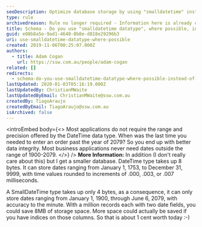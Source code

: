 ```yaml
---
seoDescription: Optimize database storage by using "smalldatetime" instead of "datetime" when possible.
type: rule
archivedreason: Rule no longer required - Information here is already covered in our other date time rules
title: Schema - Do you use "smalldatetime datatype", where possible, instead of "datetime datatype"?
guid: e08b8a5e-9ad1-4640-8b0e-d818e29296b3
uri: use-smalldatetime-datatype-where-possible
created: 2019-11-06T00:25:07.000Z
authors:
  - title: Adam Cogan
    url: https://ssw.com.au/people/adam-cogan
related: []
redirects:
  - schema-do-you-use-smalldatetime-datatype-where-possible-instead-of-datetime-datatype
lastUpdated: 2020-01-03T05:16:19.000Z
lastUpdatedBy: ChristianMWaite
lastUpdatedByEmail: ChristianMWaite@ssw.com.au
createdBy: TiagoAraujo
createdByEmail: TiagoAraujo@ssw.com.au
isArchived: false
---
```


<introEmbed
  body={<>
Most applications do not require the range and precision offered by the DateTime data type. When was the last time you needed to enter an order past the year of 2079? So you end up with better data integrity. Most business applications never need dates outside the range of 1900-2079.
  </>}
/>
**More Information:**
In addition (I don't really care about this) but I get a smaller database.
DateTime type takes up 8 bytes. It can store dates ranging from January 1, 1753, to December 31, 9999, with time values rounded to increments of .000, .003, or .007 milliseconds.

A SmallDateTime type takes up only 4 bytes, as a consequence, it can only store dates ranging from January 1, 1900, through June 6, 2079, with accuracy to the minute. With a million records each with two date fields, you could save 8MB of storage space. More space could actually be saved if you have indices on those columns. So that is about 1 cent worth today :-)
